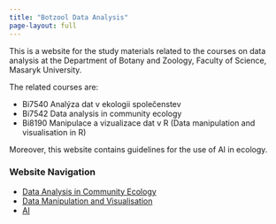 ```yaml
---
title: "Botzool Data Analysis"
page-layout: full
---
```


This is a website for the study materials related to the courses on data analysis at the Department of Botany and Zoology, Faculty of Science, Masaryk University. 

The related courses are:

- Bi7540 Analýza dat v ekologii společenstev
- Bi7542 Data analysis in community ecology
- Bi8190 Manipulace a vizualizace dat v R (Data manipulation and visualisation in R)

Moreover, this website contains guidelines for the use of AI in ecology.

### Website Navigation

- [Data Analysis in Community Ecology](CommunityEcology/community_ecology.qmd)
- [Data Manipulation and Visualisation](DataManipulationVisualisation/data_manipulation_visualisation.qmd)
- [AI](AIinTeaching/ai_in_teaching.qmd)
